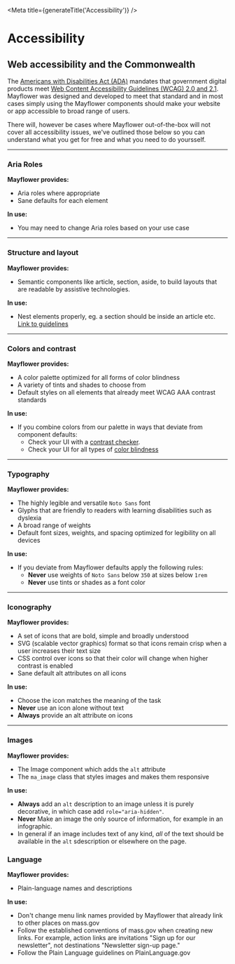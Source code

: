 
<Meta title={generateTitle('Accessibility')} />


# Accessibility

## Web accessibility and the Commonwealth

The [Americans with Disabilities Act (ADA)](https://www.ada.gov/) mandates that government digital products meet [Web Content Accessibility Guidelines (WCAG) 2.0 and 2.1](https://www.w3.org/WAI/standards-guidelines/wcag/). Mayflower was designed and developed to meet that standard and in most cases simply using the Mayflower components should make your website or app accessible to broad range of users.

There will, however be cases where Mayflower out-of-the-box will not cover all accessibility issues, we've outlined those below so you can understand what you get for free and what you need to do yoursself.

---

### Aria Roles

**Mayflower provides:**
- Aria roles where appropriate
- Sane defaults for each element

**In use:**
- You may need to change Aria roles based on your use case

---

### Structure and layout

**Mayflower provides:**
- Semantic components like article, section, aside, to build layouts that are readable by assistive technologies.

**In use:**
- Nest elements properly, eg. a section should be inside an article etc. [Link to guidelines](link)

---

### Colors and contrast

**Mayflower provides:**
- A color palette optimized for all forms of color blindness
- A variety of tints and shades to choose from
- Default styles on all elements that already meet WCAG AAA contrast standards

**In use:**
- If you combine colors from our palette in ways that deviate from component defaults:
	- Check your UI with a [contrast checker](link).
	- Check your UI for all types of [color blindness](https://accessgarage.wordpress.com/2013/02/09/458/)

---

### Typography

**Mayflower provides:**
- The highly legible and versatile `Noto Sans` font
- Glyphs that are friendly to readers with learning disabilities such as dyslexia
- A broad range of weights
- Default font sizes, weights, and spacing optimized for legibility on all devices

**In use:**
- If you deviate from Mayflower defaults apply the following rules:
	- **Never** use weights of `Noto Sans` below `350` at sizes below `1rem`
	- **Never** use tints or shades as a font color

---

### Iconography

**Mayflower provides:**
- A set of icons that are bold, simple and broadly understood
- SVG (scalable vector graphics) format so that icons remain crisp when a user increases their text size
- CSS control over icons so that their color will change when higher contrast is enabled
- Sane default alt attributes on all icons

**In use:**
- Choose the icon matches the meaning of the task
- **Never** use an icon alone without text
- **Always** provide an alt attribute on icons

---

### Images

**Mayflower provides:**
- The Image component which adds the `alt` attribute
- The `ma_image` class that styles images and makes them responsive

**In use:**
- **Always** add an `alt` description to an image unless it is purely decorative, in which case add `role="aria-hidden"`.
- **Never** Make an image the only source of information, for example in an infographic.
- In general if an image includes text of any kind, *all* of the text should be available in the `alt` sdescription or elsewhere on the page.

### Language

**Mayflower provides:**
- Plain-language names and descriptions

**In use:**
- Don't change menu link names provided by Mayflower that already link to other places on mass.gov
- Follow the established conventions of mass.gov when creating new links. For example, action links are invitations "Sign up for our newsletter", not destinations "Newsletter sign-up page."
- Follow the Plain Language guidelines on PlainLanguage.gov
